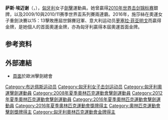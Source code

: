 {{Unreferenced|time=2021-09-06T08:15:01+00:00}}
{{Eastern name order|[[匈牙利语|匈牙利语]]}}
{{Infobox fencer
| name           = 萨斯·埃迈谢<br />Szász Emese
| image          = Emese Szasz podium 2013 Fencing WCH EFS-IN t214318.jpg
| caption        = 於[[2013年世界擊劍錦標賽|2013年世界擊劍錦標賽]]
| birth_name     = 
| fullname       = Emese Judit Szász
| nickname       = 
| nationality    = 
| residence      = 
| birth_date     = {{birth date and age|1982|9|7|df=yes}}
| birth_place    = {{HUN}}[[布達佩斯|布達佩斯]]
| death_date     = 
| death_place    = 
| height         = {{height|m=1.76}}
| weight         = {{convert|69|kg}}
| website        = 
| country        = {{HUN}}
| weapon         = [[重劍|重劍]]
| hand           = 左手
| club           =[[File:600px_Rosso_e_Nero2.png|20px]] [[布達佩斯捍衛者足球俱樂部|布達佩斯捍衛者]] ( -2009)<br> [[File:Rosso_e_Blu2.png|20px]] [[沃绍什体育俱乐部|沃绍什]] (2009- )
| headcoach      = {{link-hu|庫查爾·爵茲約|Kulcsár Győző}}
| fieranking     = [http://fie.org/fencers/fencer/4220 目前排名]
| medaltemplates = {{MedalSport|女子[[銳劍|銳劍]]}}
{{MedalCountry|{{HUN}}}}
{{MedalCompetition|[[奧運|奧運]]}}
{{MedalGold|[[里約奧運|2016年 里約]]|個人賽}}
{{MedalCompetition|[[世界劍擊錦標賽|世錦賽]]}}
{{MedalSilver|[[2005年世界劍擊錦標賽|2005 Leipzig]]|[[2005年世界劍擊錦標賽_–_女子團隊銳劍|團體賽]]}}
{{MedalSilver|[[2010年世界劍擊錦標賽|2010 Paris]]|[[2010年世界劍擊錦標賽_–_女子個人銳劍|個人賽]]}}
{{MedalBronze|[[2006年世界劍擊錦標賽|2006 Turin]]|[[2006年世界劍擊錦標賽_–_女子個人銳劍|個人賽]]}}
{{MedalBronze|[[2013年世界劍擊錦標賽|2013 Budapest]]|[[2013年世界劍擊錦標賽|個人賽]]}}
}}
'''萨斯·埃迈谢'''（{{lang-hu|Szász Emese}}，{{bd|1982年|9月7日}}），[[匈牙利|匈牙利]]女子[[劍擊|劍擊]]運動員。她曾贏得[[2010年世界击剑锦标赛|2010年世界击剑锦标赛]]銀牌，以及2009/10與2010/11赛季世界盃系列賽兩連霸。2016年，施莎絲在奧運女子重劍決賽以15：13擊敗應屆世錦賽冠軍、意大利运动员[[萝塞拉·菲亚明戈|萝塞拉·菲亚明戈]]而贏得金牌，是她個人的首面奧運金牌，亦為匈牙利贏得本屆奧運首面金牌。

== 参考资料 ==
{{reflist}}

== 外部連結 ==
{{Commons category|Emese Szász}}
* [https://web.archive.org/web/20111019070643/http://www.eurofencing.info/athletes/biography/emese-szasz 頁面]於歐洲擊劍總會

{{奥林匹克运动会击剑比赛女子重剑个人冠军}}

{{Authority control}}
{{DEFAULTSORT:Szasz, Emese}}
[[Category:布达佩斯运动员|Category:布达佩斯运动员]]
[[Category:匈牙利女子击剑运动员|Category:匈牙利女子击剑运动员]]
[[Category:匈牙利奧運擊劍運動員|Category:匈牙利奧運擊劍運動員]]
[[Category:2008年夏季奧林匹克運動會擊劍運動員|Category:2008年夏季奧林匹克運動會擊劍運動員]]
[[Category:2012年夏季奧林匹克運動會擊劍運動員|Category:2012年夏季奧林匹克運動會擊劍運動員]]
[[Category:2016年夏季奧林匹克運動會擊劍運動員|Category:2016年夏季奧林匹克運動會擊劍運動員]]
[[Category:2016年夏季奧林匹克運動會獎牌得主|Category:2016年夏季奧林匹克運動會獎牌得主]]
[[Category:奧林匹克運動會擊劍獎牌得主|Category:奧林匹克運動會擊劍獎牌得主]]
[[Category:匈牙利奧林匹克運動會金牌得主|Category:匈牙利奧林匹克運動會金牌得主]]